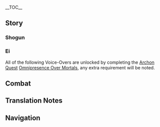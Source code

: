{{CharacterTabs}}
{{LanguageTabs}}
{{Stub|1={{Meta/VO|tl=1|rm=1}}}}
__TOC__
==Story==
===Shogun===
{{VO/Story
|character           = Raiden Shogun
|language            = ko
|name                = 라이덴 쇼군

|vo_01_01_title      = 첫 만남…
|vo_01_01_subtitle   = Hello
|vo_01_01_file       = VO_{language}{character} Hello.ogg
|vo_01_01_tx         = 예의 차릴 것 없다. 내가 존귀한 몸이긴 하나, 이건 백성들을 살피기 위한 미복잠행이니라. 네 실력이 마음에 드니 널 내 측근 호위로 임명하겠다. 허나 걱정 말거라, 위험한 상황이 닥치면 이 몸이 직접 나설 테니
|vo_01_01_rm         = Yeui charil geot eoptta. Naega jongwihan momigin hana, igeon baekseongdeureul salpigi wihan mibokjamhaeng-inira. Ne shillyeogi maeume deuni neol nae cheukkeun howiro immyeonghagettta. Heona geokjjeong malgeora, wiheomhan sanghwang-i dakchimyeon i momi jikjeop naseol teni
|vo_01_01_tl         = There's nothing for you to be polite about. Although I have a noble body, this is an undercover operation to look out for the people. I like your skills, so I will appoint you as my escort. But don't worry. If you face a dangerous situation, I will come out.

|vo_02_01_title      = 잡담・공연함
|vo_02_01_subtitle   = Chat: Idleness
|vo_02_01_file       = VO_{language}{character} Chat - Idleness.ogg
|vo_02_01_tx         = 할 일도 없이 괜히 벼루만 쳐다보고 있네, 흠
|vo_02_01_rm         = Hal ildo eopssi gwaenhi byeoruman chyeodabogo inne, heum
|vo_02_01_tl         = Just staring at the inkstone with nothing to do, hmm

|vo_02_02_title      = 잡담・속세
|vo_02_02_subtitle   = Chat: The Mortal World
|vo_02_02_file       = VO_{language}{character} Chat - The Mortal World.ogg
|vo_02_02_tx         = 속세의 풍경은 항상 그대로인데, 인간의 일생은 이슬처럼 덧없구나
|vo_02_02_rm         = Sokse-ui punggyeong-eun hangsang geudaeroinde, ingane ilsaeng-eun iseulcheoreom deodeopguna
|vo_02_02_tl         = The worldly scenery is always the same, but human life is as fleeting as dew

|vo_02_03_title      = 잡담・아름다운 자연
|vo_02_03_subtitle   = Chat: Worldly Beauty
|vo_02_03_file       = VO_{language}{character} Chat - Worldly Beauty.ogg
|vo_02_03_tx         = 함께 하는 이 없이는 이 아름다운 자연의 운치도 날 돋보이게 하는 배경에 불과하다
|vo_02_03_rm         = Hamkke haneun i eopssineun i areumdaun jayeone unchido nal dotboige haneun baegyeong-e bulgwahada
|vo_02_03_tl         = Without someone to be with, the beauty of this beautiful nature is just a background that makes me stand out

|vo_03_01_title      = 비가 올 때…
|vo_03_01_subtitle   = When It Rains
|vo_03_01_file       = VO_{language}{character} When It Rains.ogg
|vo_03_01_tx         = 고작 빗방울로 호들갑은, 아직 번개도 치지 않았는데
|vo_03_01_rm         = Gojak Bitppangullo hodeulgabeub, Ajik Beongaedo chiji ananneunde
|vo_03_01_tl         = It's just raindrops, It's not even lightning yet.

|vo_03_02_title      = 눈이 올 때…
|vo_03_02_subtitle   = When It Snows
|vo_03_02_file       = VO_{language}{character} When It Snows.ogg
|vo_03_02_tx         = 동장군도 왔군
|vo_03_02_rm         = Dongjanggundo Watkkun
|vo_03_02_tl         = Jack Frost also came here

|vo_03_03_title      = 날이 맑을 때…
|vo_03_03_subtitle   = On a Clear Day
|vo_03_03_file       = VO_{language}{character} On a Clear Day.ogg
|vo_03_03_tx         = 하늘이 맑다고 번개는 숨길 수 없고, 비가 내리지 않아도 신의 번개를 내릴 수 있다. 저 나무가 보이느냐? 알겠으니 그만하라고? 흠, 그래
|vo_03_03_rm         = 
|vo_03_03_tl         = 

|vo_04_01_title      = 아침 인사…
|vo_04_01_subtitle   = Good Morning
|vo_04_01_file       = VO_{language}{character} Good Morning.ogg
|vo_04_01_tx         = 문안 인사가 끝나자마자 하품이라니, 기강이 해이해졌군. 이번 한 번만 봐주지. 좋은 아침이구나
|vo_04_01_rm         = 
|vo_04_01_tl         = 

|vo_04_02_title      = 굿나잇…
|vo_04_02_subtitle   = Good Night
|vo_04_02_file       = VO_{language}{character} Good Night.ogg
|vo_04_02_tx         = 천하의 뇌명을 잠재울 터이니 오늘 밤 편히 자길
|vo_04_02_rm         = 
|vo_04_02_tl         = 

|vo_06_01_title      = 라이덴 쇼군 자신에 대해・찰나
|vo_06_01_subtitle   = About the {character}: Transience
|vo_06_01_file       = VO_{language}{character} About {character} - Transience.ogg
|vo_06_01_tx         = 뇌명과 번개는 찰나에 사라지지. 그래서 「영원함」을 취하고 싶구나. 아니, 「영원함」을 반드시 손에 넣어야만 해
|vo_06_01_rm         = 
|vo_06_01_tl         = 

|vo_06_02_title      = 라이덴 쇼군 자신에 대해・영원함
|vo_06_02_subtitle   = About the {character}: Eternity
|vo_06_02_file       = VO_{language}{character} About {character} - Eternity.ogg
|vo_06_02_tx         = 「마모」는 실로 두려운 일이야. 이 몸이 탄생한 이유는 바로 마모를 감내하기 위해서다. 어쩌면 「내적」으로 영원함에 닿을 수 있을지도 모르지
|vo_06_02_rm         = 
|vo_06_02_tl         = 

|vo_06_03_title      = 우리에 대해・오쿠즈메
|vo_06_03_subtitle   = About Us: Okuzumeshuu
|vo_06_03_file       = VO_{language}{character} About Us - Okuzumeshuu.ogg
|vo_06_03_tx         = 너는 지금 내 측근이다. 달리 말하면, 이 몸이 너를 막부에 도움이 될, 나에게 충성을 다할 사람이라고 판단했다는 뜻이다
|vo_06_03_rm         = 
|vo_06_03_tl         = 

|vo_07_01_title      = 하고 싶은 이야기…
|vo_07_01_subtitle   = Something to Share
|vo_07_01_file       = VO_{language}{character} Something to Share.ogg
|vo_07_01_tx         = 나에 대해서 할 얘기 있냐고? 없다. 너야말로 신의 눈도 없이 어찌 원소의 힘을 다룰 수 있는 건지 소상히 설명해 봐라
|vo_07_01_rm         = 
|vo_07_01_tl         = 

|vo_07_02_title      = 흥미있는 일…
|vo_07_02_subtitle   = Interesting Things
|vo_07_02_file       = VO_{language}{character} Interesting Things.ogg
|vo_07_02_tx         = 비록 몸과 꿈은 사라졌어도, 그녀는 결국 신성한 벚나무가 되었다. 그것도 「영원함」이지
|vo_07_02_rm         = 
|vo_07_02_tl         = 

|vo_08_01_title      = 카미사토 아야토에 대해…
|vo_08_01_subtitle   = About [[Kamisato Ayato]]
|vo_08_01_file       = VO_{language}{character} About Kamisato Ayato.ogg
|vo_08_01_tx         = 카미사토 일가는 명실상부한 이나즈마의 명문가야. 전에 삼봉행 업무에 관련해서 아야토가 술수를 꽤나 부리긴 했지만, 그 충심이 가상해서 과거의 잘못은 더 이상 추궁하지 않겠다
|vo_08_01_rm         = 
|vo_08_01_tl         = 

|vo_08_02_title      = 쿠죠 사라에 대해…
|vo_08_02_subtitle   = About [[Kujou Sara]]
|vo_08_02_file       = VO_{language}{character} About Kujou Sara.ogg
|vo_08_02_tx         = 무예가 뛰어난 충신이자, 「호걸」이라는 호칭에 걸맞는 인물이지. 이토록 뛰어난 인물이 있으니 쿠죠 가문의 미래가 밝겠어
|vo_08_02_rm         = 
|vo_08_02_tl         = 

|vo_08_03_title      = 산고노미야 코코미에 대해…
|vo_08_03_subtitle   = About [[Sangonomiya Kokomi]]
|vo_08_03_file       = VO_{language}{character} About Sangonomiya Kokomi.ogg
|vo_08_03_tx         = 이 몸이 오로바스를 베어버린 건 사실이다. 하지만 그와 동시에 산호궁 백성들이 와타츠미 신의 이름으로 그의 희생을 기리는 제사를 지내는 걸 허락해주었지. 현재 산고노미야는 나루카미 분샤를 파괴하고 막부에 반기를 들고 있어. 와타츠미 신의 아라히토가미 무녀로서 그녀는 반드시 책임을 져야만 해
|vo_08_03_rm         = 
|vo_08_03_tl         = 

|vo_08_04_title      = 아라타키 이토에 대해…
|vo_08_04_subtitle   = About [[Arataki Itto]]
|vo_08_04_file       = VO_{language}{character} About Arataki Itto.ogg
|vo_08_04_tx         = 누구?
|vo_08_04_rm         = Nugu?
|vo_08_04_tl         = Who?

|vo_08_05_title      = 요이미야에 대해…
|vo_08_05_subtitle   = About [[Yoimiya]]
|vo_08_05_friendship = 4
|vo_08_05_file       = VO_{language}{character} About Yoimiya.ogg
|vo_08_05_tx         = 누구라고? 아, 그 폭죽 장인. 찰나의 환상을 만들어내는 자, 한 여름날 밤의 환각에 취해 살아가는 자. 허나 그렇다 한들 모두 이 몸의 백성인 것을.<br />응, 텐료 봉행 영지에서 폭죽놀이를 한다고? 누가, 그 여인이?
|vo_08_05_rm         = 
|vo_08_05_tl         = 

|vo_09_01_title      = 라이덴 쇼군에 대해 알기・첫 번째
|vo_09_01_subtitle   = More About the {character}: I
|vo_09_01_file       = VO_{language}{character} More About {character} - 01.ogg
|vo_09_01_tx         = 무슨 일이냐, 말해 봐라
|vo_09_01_rm         = Museun illinya, Malhae bwara
|vo_09_01_tl         = What's the matter, Say it

|vo_09_02_title      = 라이덴 쇼군에 대해 알기・두 번째
|vo_09_02_subtitle   = More About the {character}: II
|vo_09_02_file       = VO_{language}{character} More About {character} - 02.ogg
|vo_09_02_tx         = 민간에서는 뇌우가 내리는 날 「쿠와바라 쿠와바라」라는 주문을 외우면 폭풍우에도 무사하다고 굳게 믿고 있지. 내 변덕으로 인한 뇌폭이라면 절대 너를 해치지 않을 것이다. 하지만 자연적으로 생성된 뇌우라면 얘기가 달라
|vo_09_02_rm         = 
|vo_09_02_tl         = 

|vo_10_01_title      = 라이덴 쇼군의 취미…
|vo_10_01_subtitle   = The {character}'s Hobbies
|vo_10_01_file       = VO_{language}{character} Hobbies.ogg
|vo_10_01_tx         = 어리석은 질문이군. 반드시 해야 할 일과 절대 해서는 안 될 일, 두 가지뿐이야
|vo_10_01_rm         = 
|vo_10_01_tl         = 

|vo_10_02_title      = 싫어하는 음식…
|vo_10_02_subtitle   = Least Favorite Food
|vo_10_02_file       = VO_{language}{character} Least Favorite Food.ogg
|vo_10_02_tx         = 의미 없는 질문이군. 인체의 영양소를 유지하기 위해 반드시 섭취해야 하는 것과 인체에 해로운 것만 있을 뿐이지
|vo_10_02_rm         = 
|vo_10_02_tl         = 

|vo_11_01_title      = 생일…
|vo_11_01_subtitle   = Birth Date
|vo_11_01_file       = VO_{language}{character} Birth Date.ogg
|vo_11_01_tx         = 오늘이 네 생일인가? 같이 성으로 가자꾸나, 전인원을 소집해 축사를 읽어줄 테니. 「부끄러우니 그러지 말라」고? …알겠어
|vo_11_01_rm         = 
|vo_11_01_tl         = 

|vo_12_01_title      = 돌파의 느낌・기
|vo_12_01_subtitle   = Feelings About Ascension: Intro
|vo_12_01_file       = VO_{language}{character} Feelings About Ascension -  01.ogg
|vo_12_01_tx         = 이 몸의 유파 중, 「초전(初傳)」의 자리는 태도의 아홉 가지 검의 길과 기본적인 체도술을 배울 수 있다. 다른 유파와 별다른 점이 없지. 다른 유파가 내 유파와 별다른 점이 없다고 해야 하나
|vo_12_01_rm         = 
|vo_12_01_tl         = 

|vo_12_02_title      = 돌파의 느낌・승
|vo_12_02_subtitle   = Feelings About Ascension: Building Up
|vo_12_02_file       = VO_{language}{character} Feelings About Ascension -  02.ogg
|vo_12_02_tx         = 이 몸의 유파 중, 「중전(中傳)」의 자리에서 태도술은 각종 「구조」와 변화를 연마해야 하고, 체도술은 「절」과 「반」의 이치를 터득해야 해
|vo_12_02_rm         = 
|vo_12_02_tl         = 

|vo_12_03_title      = 돌파의 느낌・전
|vo_12_03_subtitle   = Feelings About Ascension: Climax
|vo_12_03_file       = VO_{language}{character} Feelings About Ascension -  03.ogg
|vo_12_03_tx         = 이 몸의 유파 중, 「개전(皆傳)」의 자리에서는 여러 오의를 부단히 연마해야 한다. 허나 아쉽게도 그중 대부분은 원소의 힘을 필요로 하는지라 평범한 사람에게는 무척이나 어려운 일이야. 세간의 유파 중 거의 대부분은 이 경지에 다다르지 못하지
|vo_12_03_rm         = 
|vo_12_03_tl         = 
}}

===Ei===
All of the following Voice-Overs are unlocked by completing the [[Archon Quest]] [[Omnipresence Over Mortals]], any extra requirement will be noted.
{{VO/Story
|character           = Raiden Ei
|language            = ko
|name                = 라이덴 쇼군

|vo_01_01_title      = 번개가 칠 때…
|vo_01_01_subtitle   = When Thunder Strikes
|vo_01_01_file       = VO_{language}{character} When Thunder Strikes.ogg
|vo_01_01_tx         = 흐음, 설마 겁먹은 거야? 이상하네, 세상에서 가장 뛰어나고 무시무시한 뇌정의 화신이 지금 네 곁에 있다고
|vo_01_01_rm         = 
|vo_01_01_tl         = 

|vo_02_01_title      = 점심 인사…
|vo_02_01_subtitle   = Good Afternoon
|vo_02_01_file       = VO_{language}{character} Good Afternoon.ogg
|vo_02_01_tx         = 아, 디저트가 먹고 싶어. 응? 안 된다고? 「이 시간에 디저트를 먹는 사람이 어디 있어요」라니, 그게 무슨 소리야? 저번엔 내가 쇼군이라서 아무도 얘기 못 했던 거라고? 흠, 그랬구나
|vo_02_01_rm         = 
|vo_02_01_tl         = 

|vo_02_02_title      = 저녁 인사…
|vo_02_02_subtitle   = Good Evening
|vo_02_02_file       = VO_{language}{character} Good Evening.ogg
|vo_02_02_tx         = 유성의 실체에 대해 알고 있어? 하하, 실은 아득한 찰나의 빛일 뿐이야. 음? 그게 실은 너라고? 그럼 너도 텐구였던 건가?
|vo_02_02_rm         = 
|vo_02_02_tl         = 

|vo_03_01_title      = 우리에 대해・호위꾼
|vo_03_01_subtitle   = About Us: Protector
|vo_03_01_friendship = 6
|vo_03_01_file       = VO_{language}{character} About Us - Protector.ogg
|vo_03_01_tx         = 네가 이번 미복잠행의 호위라고는 하나, 위험한 상황에서 굳이 대신 나설 필요는 없어. 쇼군의 몸은 꽤 단단하고 망가지면 교체할 수도 있고. 그러니까 위험한 상황이 닥치면 쇼군을 앞세우면 돼
|vo_03_01_rm         = 
|vo_03_01_tl         = 

|vo_03_02_title      = 우리에 대해・계승
|vo_03_02_subtitle   = About Us: Legacy
|vo_03_02_friendship = 6
|vo_03_02_file       = VO_{language}{character} About Us - Legacy.ogg
|vo_03_02_tx         = 이나즈마의 체도술, 검술 그리고 단조 기법 중 대부분은 내가 직접 전수한 거야. 그 후 개인의 자질에 따라 갈래가 나뉘어 제각기 성과를 맺었지.<br />어때, 내 공격을 한 번 더 받아 볼래? 그러고도 무사하다면, 이나즈마에서 새로운 유파를 창설해도 좋아. 아아, 무예를 갈고닦는 수련은 정말 짜릿하고 황홀해
|vo_03_02_rm         = 
|vo_03_02_tl         = 

|vo_04_01_title      = 「신의 눈」에 대해…
|vo_04_01_subtitle   = About the [[Vision]]
|vo_04_01_friendship = 4
|vo_04_01_file       = VO_{language}{character} About the Vision.ogg
|vo_04_01_tx         = 바깥 세계에 그렇게 오랫동안 번개 원소 신의 눈이 나타나지 않았다고? 제약 때문에 깊게 설명해줄 순 없지만… 신의 눈을 하사하는 건 내 의지로 가능한 일이 아니야. 중요한 건 인간의 「갈망」, 그리고…
|vo_04_01_rm         = 
|vo_04_01_tl         = 

|vo_05_01_title      = 야에 미코에 대해…
|vo_05_01_subtitle   = About [[Yae Miko]]
|vo_05_01_friendship = 4
|vo_05_01_file       = VO_{language}{character} About Yae Miko.ogg
|vo_05_01_tx         = 그 녀석? 처음엔 유부 하나에도 홀랑 넘어가는 녀석이었는데, 지금은 이렇게 뛰어난 지략을 갖추게 되었다니, 기특하지. 다만 이 몸이 한 수 당한 건 좀 괘씸해. 나를 위해서라곤 하나, 다음에 만나면 분명 비웃을 거란 말이지…. 흠, 그럼 차라리 먼저 베어버려야겠다. 어차피 녀석도 피할 테니
|vo_05_01_rm         = 
|vo_05_01_tl         = 

|vo_05_02_title      = 카미사토 아야카에 대해…
|vo_05_02_subtitle   = About [[Kamisato Ayaka]]
|vo_05_02_friendship = 4
|vo_05_02_file       = VO_{language}{character} About Kamisato Ayaka.ogg
|vo_05_02_tx         = 카미사토 일가는 명실상부한 이나즈마의 명문가지. 음, 나와 쇼군의 평가가 같단 말이지. 흠, 아야카는 검술도 뛰어난 편이야
|vo_05_02_rm         = 
|vo_05_02_tl         = 

|vo_05_03_title      = 토마에 대해…
|vo_05_03_subtitle   = About [[Thoma]]
|vo_05_03_friendship = 4
|vo_05_03_file       = VO_{language}{character} About Thoma.ogg
|vo_05_03_tx         = 그의 신의 눈을 빼앗을 뻔한 일은 사실 내게도 어느 정도의 책임이 있어. 하지만 사과는 쇼군이 하는 게 좋지 않을까…? 알겠어. 나도 반성할게
|vo_05_03_rm         = 
|vo_05_03_tl         = 

|vo_05_04_title      = 쿠니쿠즈시에 대해…
|vo_05_04_subtitle   = About [[Kunikuzushi]]
|vo_05_04_friendship = 4
|vo_05_04_file       = VO_{language}{character} About Kunikuzushi.ogg
|vo_05_04_tx         = 녀석은 쇼군을 만들 때 나온 부산물이야. 그 녀석을 제멋대로 날뛰게 내버려두는 건 미안한 마음이 들어서랄까
|vo_05_04_rm         = 
|vo_05_04_tl         = 

|vo_05_05_title      = 모락스에 대해…
|vo_05_05_subtitle   = About [[Zhongli|Morax]]
|vo_05_05_friendship = 4
|vo_05_05_file       = VO_{language}{character} About Morax.ogg
|vo_05_05_tx         = 전에 그와 잔을 기울일 때까지만 해도 나는 신들의 말석에 자리한 일개 그림자 무사에 불과했어. 그가 그러한 선택을 했단 말이지. 허나, 다음 세대에서도 그는 분명 계속해서 많은 사람을 만나게 되겠군
|vo_05_05_rm         = 
|vo_05_05_tl         = 

|vo_05_06_title      = 벤티에 대해…
|vo_05_06_subtitle   = About [[Venti]]
|vo_05_06_friendship = 4
|vo_05_06_file       = VO_{language}{character} About Venti.ogg
|vo_05_06_tx         = 바람 신의 화신은 아직도 그 이름으로 불리고 있는 건가? 솔직히, 처음 만났을 때부터 어쩐지 나와는 절대 맞지 않을 것 같은 느낌이 들더란 말이지. 그리고 확실히 술을 잘 마시더라고
|vo_05_06_rm         = 
|vo_05_06_tl         = 

|vo_06_01_title      = 에이(影)에 대해 알기・세 번째
|vo_06_01_subtitle   = More About Ei: III
|vo_06_01_friendship = 4
|vo_06_01_file       = VO_{language}{character} More About {character} - 03.ogg
|vo_06_01_tx         = 《진설》이라는 책에 쓰인 건 대부분 사실이야. 그때 그녀는 섬의 일로 눈코 뜰 새 없이 바빴고 그림자 무사로서 난 그녀의 이름으로 와타츠미를 평정하는 진영에 나타났었어. 하지만 그 후의 스토리는 사람들이 멋대로 지어낸 거야. 본디 나는 검술에 심취한 무인일 뿐, 백성을 감화시키는 덕행은 행한 적이 없어
|vo_06_01_rm         = 
|vo_06_01_tl         = 

|vo_06_02_title      = 에이(影)에 대해 알기・네 번째
|vo_06_02_subtitle   = More About Ei: IV
|vo_06_02_friendship = 5
|vo_06_02_file       = VO_{language}{character} More About {character} - 04.ogg
|vo_06_02_tx         = 「영원함」을 좇는 건 어쩌면 일종의 도피일지도 몰라. 결국 내가 택한 것도 목을 잔뜩 움츠린 겁쟁이 거북이 같은 방법이지. 하지만 거북이는 본디 장수의 상징, 영원함을 좇는다는 건 점점 이렇게 되어가는 게 아닐까
|vo_06_02_rm         = 
|vo_06_02_tl         = 

|vo_06_03_title      = 에이(影)에 대해 알기・다섯 번째
|vo_06_03_subtitle   = More About Ei: V
|vo_06_03_friendship = 5
|vo_06_03_file       = VO_{language}{character} More About {character} - 05.ogg
|vo_06_03_tx         = 내가 두려운 이유는 500년 전 그녀의 소멸과 「그것」을 직접 목격했기 때문이야. 하지만 만약… 만약 너였다면, 분명 모두 구할 수 있었을 거야. 만약 너였다면, 분명 세상을 구해낼 수 있었겠지. 내가 이나즈마의 모든 걸 전부 기억하는 것처럼, 네가 나를 기억해준다면 난 영원히 살아있을 수 있어
|vo_06_03_rm         = 
|vo_06_03_tl         = 

|vo_07_01_title      = 에이(影)의 고민…
|vo_07_01_subtitle   = Ei's Troubles
|vo_07_01_file       = VO_{language}{character} Troubles.ogg
|vo_07_01_tx         = 요리해달란 말만 하지 마. 난 뭐든 해낼 수 있지만, 요리는 영 아니라서
|vo_07_01_rm         = 
|vo_07_01_tl         = 

|vo_07_02_title      = 좋아하는 음식…
|vo_07_02_subtitle   = Favorite Food
|vo_07_02_file       = VO_{language}{character} Favorite Food.ogg
|vo_07_02_tx         = 쇼군 말 안 들어도 돼. 제일 좋아하는 건 화과자! 이가 썩으면 갈면 될 거 아냐. 화과자가 영원함을 좇는 일에 방해가 될 리 없어
|vo_07_02_rm         = 
|vo_07_02_tl         = 

|vo_08_01_title      = 생일…
|vo_08_01_subtitle   = Birthday
|vo_08_01_file       = VO_{language}{character} Birthday.ogg
|vo_08_01_tx         = 생일 축하해! 그럼 오늘은 같이 네 생일을 축하하자. 일 년 중 가장 기억에 남는 날로 만들어야지. 그리고 내년 오늘이 되면 또 계속해서 축하하자고. 그런 게 「영원함」의 즐거움을 얻는 거잖아
|vo_08_01_rm         = 
|vo_08_01_tl         = 

|vo_09_01_title      = 돌파의 느낌・결
|vo_09_01_subtitle   = Feelings about Ascension: Conclusion
|vo_09_01_file       = VO_{language}{character} Feelings About Ascension -  04.ogg
|vo_09_01_tx         = 오의 중의 오의, 그러니까 「무상」과 무쌍이 어우러진 일격을 뜻하는 말이야. 네가 대련 상대가 되어주니 어쩐지 검이 더 빨라질 것 같은 느낌인데?
|vo_09_01_rm         = 
|vo_09_01_tl         = 
}}

==Combat==
{{Combat VO
|character           = {{ROOTPAGENAME}}
|language            = ko

|skill_1_tx          = 징벌의 빛!
|skill_1_tl          = Light of punishment!
|skill_1_rm          = Jingbeol-ui bit!
|skill_2_tx          = 도망칠 수 없다!
|skill_2_tl          = There's no way to run!
|skill_2_rm          = Domangchil su eopda!
|skill_3_tx          = {{tt|포영|泡影}} {{tt|간파|看破}}!
|skill_3_tl          = Illusion uncovered!<ref group="TN •">In Buddhist contexts, {{lang|bubbles and shandows|ko={{tt|포영|泡影}}|ko_rm=poyeong}} are synonymous with dreams and illusions.</ref>
|skill_3_rm          = Poyeong ganpa!

|burst_1_tx          = {{tt|무념|無念}}, {{tt|단절|斷絶}}!
|burst_1_tl          = Slash of non-thought! (lit. "Non-thought (no design), sever!")<ref group="TN •">Perhaps a paraphrase of the [[Musou no Hitotachi]] ("One Slash of No Conception/Non-Mind").</ref>
|burst_1_rm          = Munyeom, danjeol!
|burst_2_tx          = 지금이, {{tt|적멸|寂滅}}의 시간!
|burst_2_tl          = Now is the time for nirvana!<ref group="TN •">This line refers to (Buddhist) enlightenment, which was equated with mastery in swordsmanship by the Japanese swordsmen-philosophers {{w|Miyamoto Musashi}} (1584–1645) and {{w|Yagyū Munenori|Yagyuu Munenori}} (1571–1646).</ref>
|burst_2_rm          = Jigeum-i, jeongmyeol-ui sigan!
|burst_3_tx          = 번개는 영원히 빛나리!
|burst_3_tl          = The lightning shall shine eternally!
|burst_3_rm          = Beon-gae-neun yeong-wonhi binnari!

|sprint-s_1_file     = Sprint Start 01,Sprint Start 02,Sprint Start 03


|glider_1_file       = Deploying Wind Glider 01,Deploying Wind Glider 02,Deploying Wind Glider 03

|chest_1_tx          = 내겐 쓸모없는 물건이니 받거라
|chest_1_tl          = Take them, for they are useless things to me.
|chest_1_rm          = Naegen sseulmo-eomneun mulgeon-ini batgeora
|chest_2_tx          = …단지 {{tt|찰나|刹那}}의 꿈일 뿐이다
|chest_2_rm          = ...Danji challa-ui kkum-il ppunida
|chest_3_tx          = 음?
|chest_3_tl          = Hmm?
|chest_3_rm          = Eum?

|low-hp_1_tx         = …{{tt|족쇄|足鎖}}는 풀어야 하지
|low-hp_1_tl         = ...Must untie the fetters [of my mind]
|low-hp_1_rm         = ...Jokswae-neun pureoya haji
|low-hp_2_tx         = …모든 악을 베겠노라
|low-hp_2_tl         = ...Shall slash all evils
|low-hp_2_rm         = ...Modeun ag-eun begennora
|low-hp_3_tx         = …방해는 전부 숙청한다
|low-hp_3_tl         = ...Purge all obstacles
|low-hp_3_rm         = ...Banghae-neun jeonbu sukcheonghanda


|fallen_1_tx         = {{tt|속세|俗世}}는 한바탕 덧없는 꿈…
|fallen_1_tl         = The mundane world is a one-act fleeting dream...
|fallen_1_rm         = Sokse-neun hanbatang deodeomneun kkum...
|fallen_2_tx         = {{tt|무념|無念}}, {{tt|무상|無常}}…
|fallen_2_tl         = Detachment from worldly desires... (lit. "Non-thought, non-permanence...")
|fallen_2_rm         = Munyeom, musang...
|fallen_3_tx         = {{tt|뇌명|雷鳴}}이 곧 그치리…
|fallen_3_tl         = The thunderclap will stop soon...
|fallen_3_rm         = Noemyeong-i got geuchiri...

|hit-l_1_file        = Light Hit Taken 01,Light Hit Taken 02,Light Hit Taken 03,Light Hit Taken 04,Light Hit Taken 05,Light Hit Taken 06

|hit-h_1_tx          = 무례하군…
|hit-h_1_tl          = Insolent...
|hit-h_1_rm          = Muryehagun...
|hit-h_2_tx          = 터무니없군…
|hit-h_2_tl          = Absurd...
|hit-h_2_rm          = Teomunieopgun...
|hit-h_3_file        = Heavy Hit Taken 03,Heavy Hit Taken 04,Heavy Hit Taken 05,Heavy Hit Taken 06

|join_1_tx           = 무슨 일이지?
|join_1_tl           = What is the situation?
|join_1_rm           = Museun iriji?
|join_2_tx           = 내 곁을 따르거라
|join_2_tl           = Stay close to me
|join_2_rm           = Nae gyeot-eul ttareugeora
|join_3_tx           = {{tt|출정|出征}}할 시간이다
|join_3_tl           = Now is the time to campaign
|join_3_rm           = Chuljeonghal siganida


|atk-l_1_file        = Light Attack 01,Light Attack 02,Light Attack 03,Light Attack 04,Light Attack 05,Light Attack 06,Light Attack 07

|atk-m_1_file        = Mid Attack 01,Mid Attack 02,Mid Attack 03

|atk-h_1_file        = Heavy Attack 01,Heavy Attack 02,Heavy Attack 03

|climb_1_file        = Climbing 01,Climbing 02,Climbing 03,Climbing 04,Climbing 05

|climb-b_1_file      = Climbing Breath 01,Climbing Breath 02,Climbing Breath 03

|jump_1_file         = Jumping 01,Jumping 02,Jumping 03,Jumping 04,Jumping 05
}}

==Translation Notes==
{{Reflist|group=TN •}}

==Navigation==
{{Character Navbox|link type=vo-ko}}